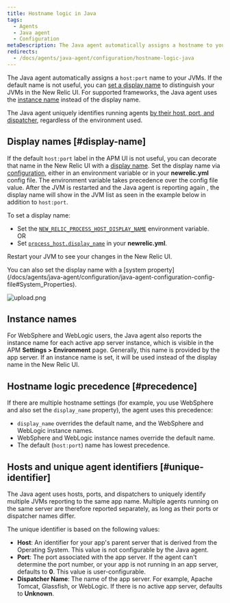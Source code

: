 ```yaml
---
title: Hostname logic in Java
tags:
  - Agents
  - Java agent
  - Configuration
metaDescription: The Java agent automatically assigns a hostname to your app. You can decorate this hostname with a display name in the New Relic UI.
redirects:
  - /docs/agents/java-agent/configuration/hostname-logic-java
---
```



The Java agent automatically assigns a `host:port` name to your JVMs. If the default name is not useful, you can [set a display name](#display-name) to distinguish your JVMs in the New Relic UI. For supported frameworks, the Java agent uses the [instance name](#instance-names) instead of the display name.

The Java agent uniquely identifies running agents [by their host, port, and dispatcher](#unique-identifier), regardless of the environment used.

## Display names [#display-name]

If the default `host:port` label in the APM UI is not useful, you can decorate that name in the New Relic UI with a [display name](/docs/apm/new-relic-apm/maintenance/add-rename-remove-hosts#display_name). Set the display name via [configuration](/docs/agents/java-agent/configuration/java-agent-configuration-config-file), either in an environment variable or in your **newrelic.yml** config file. The environment variable takes precedence over the config file value. After the JVM is restarted and the Java agent is reporting again , the display name will show in the JVM list as seen in the example below in addition to `host:port`.

To set a display name:

* Set the [`NEW_RELIC_PROCESS_HOST_DISPLAY_NAME`](/docs/agents/java-agent/configuration/java-agent-configuration-config-file#NEW_RELIC_PROCESS_HOST_DISPLAY_NAME) environment variable.  
  OR
* Set [`process_host.display_name`](/docs/agents/java-agent/configuration/java-agent-configuration-config-file#display_name) in your **newrelic.yml**.

Restart your JVM to see your changes in the New Relic UI.

<Callout variant="tip">
  You can also set the display name with a [system property](/docs/agents/java-agent/configuration/java-agent-configuration-config-file#System_Properties).
</Callout>

<img
  title="display_name example"
  alt="upload.png"
  src={apmJavaEditHostName}
/>

## Instance names

For WebSphere and WebLogic users, the Java agent also reports the instance name for each active app server instance, which is visible in the APM **Settings > Environment** page. Generally, this name is provided by the app server. If an instance name is set, it will be used instead of the display name in the New Relic UI.

## Hostname logic precedence [#precedence]

If there are multiple hostname settings (for example, you use WebSphere and also set the `display_name` property), the agent uses this precedence:

* `display_name` overrides the default name, and the WebSphere and WebLogic instance names.
* WebSphere and WebLogic instance names override the default name.
* The default (`host:port`) name has lowest precedence.

## Hosts and unique agent identifiers [#unique-identifier]

The Java agent uses hosts, ports, and dispatchers to uniquely identify multiple JVMs reporting to the same app name. Multiple agents running on the same server are therefore reported separately, as long as their ports or dispatcher names differ.

The unique identifier is based on the following values:

* **Host**: An identifier for your app's parent server that is derived from the Operating System. This value is not configurable by the Java agent.
* **Port**: The port associated with the app server. If the agent can't determine the port number, or your app is not running in an app server, defaults to **0**. This value is user-configurable.
* **Dispatcher Name**: The name of the app server. For example, Apache Tomcat, Glassfish, or WebLogic. If there is no active app server, defaults to **Unknown**.
